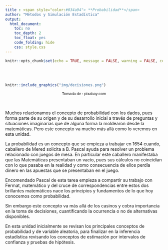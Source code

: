 ```yaml
---
title : <span style="color:#034a94"> **Probabilidad**</span>
author: "Métodos y Simulación Estadística"
output:
  html_document:
    toc: no
    toc_depth: 2
    toc_float: yes
    code_folding: hide
    css: style.css
---
```


```r
knitr::opts_chunk$set(echo = TRUE, message = FALSE, warning = FALSE, comment = NA)
```

</br></br>


```r
knitr::include_graphics("img/decisiones.png")
```
<center>
<sub>
Tomada de : pixabay.com
</sub>
</center>

</br>

Muchos relacionamos el concepto de probabilidad con los dados, pues forma parte de su origen y de su desarrollo inicial a través de preguntas y situaciones imaginarias que  de alguna forma la moldearon desde la matemáticas. Pero este concepto va mucho más allá como lo veremos en esta unidad.

La probabilidad es un concepto que se empieza a trabajar en 1654 cuando, caballero de Mered solicita a B. Pascal ayuda para resolver un problema relacionado con juegos de mesa. En particular este caballero manifestaba que las Matemáticas presentaban un vacío, pues sus cálculos no coincidían con lo que pasaba en la realidad y como consecuencia de ellos perdía dinero en las apuestas que se presentaban en el juego. 

Encomendado Pascal de esta tarea empieza a compartir su trabajo con Fermat, matemático y del cruce de correspondencias entre estos dos brillantes matemáticos nace los principios y fundamentos de  lo que hoy conocemos como probabilidad.

Sin embargo este concepto va más allá de los casinos y cobra importancia en la toma de decisiones, cuantificando la ocurrencia o no de alternativas  disponibles. 


En esta unidad inicialmente se revisan los principales conceptos de probabilidad y de variable aleatoria, para finalizar en la inferencia estadística revisando los conceptos de estimación por intervalos de confianza y pruebas de hipótesis.


